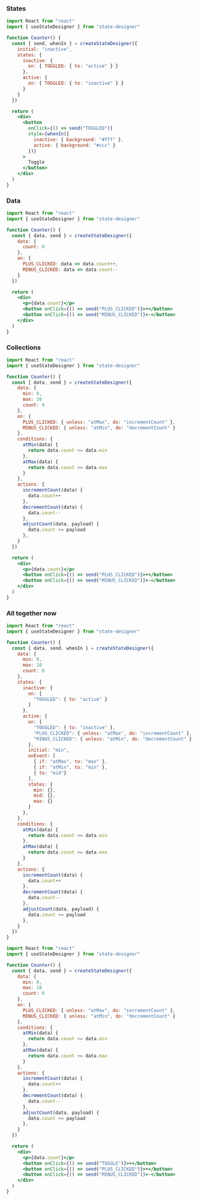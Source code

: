 ### States

```jsx
import React from "react"
import { useStateDesigner } from "state-designer"

function Counter() {
  const { send, whenIn } = createStateDesigner({
    initial: "inactive",
    states: {
      inactive: {
        on: { TOGGLED: { to: "active" } }
      },
      active: {
        on: { TOGGLED: { to: "inactive" } }
      }
    }
  })

  return (
    <div>
      <button
        onClick={() => send("TOGGLED")}
        style={whenIn({
          inactive: { background: "#fff" },
          active: { background: "#ccc" }
        })}
      >
        Toggle
      </button>
    </div>
  )
}
```

### Data

```jsx
import React from "react"
import { useStateDesigner } from "state-designer"

function Counter() {
  const { data, send } = createStateDesigner({
    data: {
      count: 0
    },
    on: {
      PLUS_CLICKED: data => data.count++,
      MINUS_CLICKED: data => data.count--
    }
  })

  return (
    <div>
      <p>{data.count}</p>
      <button onClick={() => send("PLUS_CLICKED")}>+</button>
      <button onClick={() => send("MINUS_CLICKED")}>-</button>
    </div>
  )
}
```

### Collections

```jsx
import React from "react"
import { useStateDesigner } from "state-designer"

function Counter() {
  const { data, send } = createStateDesigner({
    data: {
      min: 0,
      max: 10
      count: 0
    },
    on: {
      PLUS_CLICKED: { unless: "atMax", do: "incrementCount" },
      MINUS_CLICKED: { unless: "atMin", do: "decrementCount" }
    },
    conditions: {
      atMin(data) {
        return data.count <= data.min
      },
      atMax(data) {
        return data.count >= data.max
      }
    },
    actions: {
      incrementCount(data) {
        data.count++
      },
      decrementCount(data) {
        data.count--
      },
      adjustCount(data, payload) {
        data.count += payload
      },
    }
  })

  return (
    <div>
      <p>{data.count}</p>
      <button onClick={() => send("PLUS_CLICKED")}>+</button>
      <button onClick={() => send("MINUS_CLICKED")}>-</button>
    </div>
  )
}
```

### All together now

```jsx
import React from "react"
import { useStateDesigner } from "state-designer"

function Counter() {
  const { data, send, whenIn } = createStateDesigner({
    data: {
      min: 0,
      max: 10
      count: 0
    },
    states: {
      inactive: {
        on: {
          "TOGGLED": { to: "active" }
        }
      },
      active: {
        on: {
          "TOGGLED": { to: "inactive" },
          "PLUS_CLICKED": { unless: "atMax", do: "incrementCount" },
          "MINUS_CLICKED": { unless: "atMin", do: "decrementCount" }
        },
        initial: "min",
        onEvent: [
          { if: "atMax", to: "max" },
          { if: "atMin", to: "min" },
          { to: "mid"}
        ],
        states: {
          min: {},
          mid: {},
          max: {}
        }
      },
    },
    conditions: {
      atMin(data) {
        return data.count <= data.min
      },
      atMax(data) {
        return data.count >= data.max
      }
    },
    actions: {
      incrementCount(data) {
        data.count++
      },
      decrementCount(data) {
        data.count--
      },
      adjustCount(data, payload) {
        data.count += payload
      },
    }
  })
}
```

```jsx
import React from "react"
import { useStateDesigner } from "state-designer"

function Counter() {
  const { data, send } = createStateDesigner({
    data: {
      min: 0,
      max: 10
      count: 0
    },
    on: {
      PLUS_CLICKED: { unless: "atMax", do: "incrementCount" },
      MINUS_CLICKED: { unless: "atMin", do: "decrementCount" }
    },
    conditions: {
      atMin(data) {
        return data.count <= data.min
      },
      atMax(data) {
        return data.count >= data.max
      }
    },
    actions: {
      incrementCount(data) {
        data.count++
      },
      decrementCount(data) {
        data.count--
      },
      adjustCount(data, payload) {
        data.count += payload
      },
    }
  })

  return (
    <div>
      <p>{data.count}</p>
      <button onClick={() => send("TOGGLE")}>+</button>
      <button onClick={() => send("PLUS_CLICKED")}>+</button>
      <button onClick={() => send("MINUS_CLICKED")}>-</button>
    </div>
  )
}
```
